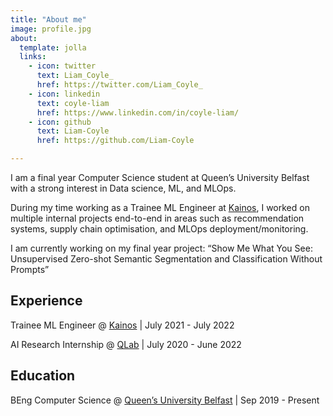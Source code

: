 ```yaml
---
title: "About me"
image: profile.jpg
about:
  template: jolla
  links:
    - icon: twitter
      text: Liam_Coyle_
      href: https://twitter.com/Liam_Coyle_
    - icon: linkedin
      text: coyle-liam
      href: https://www.linkedin.com/in/coyle-liam/
    - icon: github
      text: Liam-Coyle
      href: https://github.com/Liam-Coyle

---
```


:::{#hero-heading}

I am a final year Computer Science student at Queen's University Belfast with a strong interest in Data science, ML, and MLOps. 

During my time working as a Trainee ML Engineer at [Kainos](https://www.kainos.com/), I worked on multiple internal projects end-to-end in areas such as recommendation systems, supply chain optimisation, and MLOps deployment/monitoring.

I am currently working on my final year project: "Show Me What You See: Unsupervised Zero-shot Semantic Segmentation and Classification Without Prompts"

## Experience

Trainee ML Engineer @ [Kainos](https://www.kainos.com/) | July 2021 - July 2022

AI Research Internship @ [QLab](https://makerspacequb.github.io/) | July 2020 - June 2022

## Education

BEng Computer Science @ [Queen's University Belfast](https://www.qub.ac.uk/) | Sep 2019 - Present

:::
